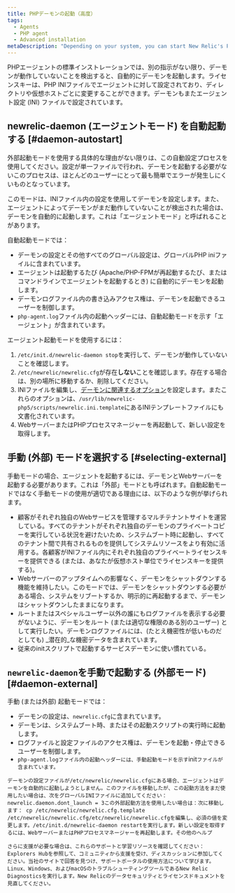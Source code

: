 ```yaml
---
title: PHPデーモンの起動（高度）
tags:
  - Agents
  - PHP agent
  - Advanced installation
metaDescription: "Depending on your system, you can start New Relic's PHP daemon in various agent or external startup modes."
---
```


PHPエージェントの標準インストレーションでは、別の指示がない限り、デーモンが動作していないことを検出すると、自動的にデーモンを起動します。ライセンスキーは、PHP INIファイルでエージェントに対して設定されており、ディレクトリや仮想ホストごとに変更することができます。デーモンもまたエージェント設定 (INI) ファイルで設定されています。

## newrelic-daemon (エージェントモード) を自動起動する [#daemon-autostart]

<Callout variant="tip">
  外部起動モードを使用する具体的な理由がない限りは、この自動設定プロセスを使用してください。設定が単一ファイルで行われ、デーモンを起動する必要がないこのプロセスは、ほとんどのユーザーにとって最も簡単でエラーが発生しにくいものとなっています。
</Callout>

このモードは、INIファイル内の設定を使用してデーモンを設定します。また、エージェントによってデーモンがまだ動作していないことが検出された場合は、デーモンを自動的に起動します。これは「エージェントモード」と呼ばれることがあります。

自動起動モードでは：

* デーモンの設定とその他すべてのグローバル設定は、グローバルPHP iniファイルに含まれています。
* エージェントは起動するたび (Apache/PHP-FPMが再起動するたび、またはコマンドラインでエージェントを起動するとき) に自動的にデーモンを起動します。
* デーモンログファイル内の書き込みアクセス権は、デーモンを起動できるユーザーを制御します。
* `php-agent.log`ファイル内の起動ヘッダーには、自動起動モードを示す「エージェント」が含まれています。

エージェント起動モードを使用するには：

1. `/etc/init.d/newrelic-daemon stop`を実行して、デーモンが動作していないことを確認します。
2. `/etc/newrelic/newrelic.cfg`が存在**しない**ことを確認します。存在する場合は、別の場所に移動するか、削除してください。
3. INIファイルを編集し、[デーモンに関連するオプション](/docs/agents/php-agent/configuration/php-agent-newrelicini-settings#inivar-daemon-settings)を設定します。またこれらのオプションは、`/usr/lib/newrelic-php5/scripts/newrelic.ini.template`にあるINIテンプレートファイルにも文書化されています。
4. WebサーバーまたはPHPプロセスマネージャーを再起動して、新しい設定を取得します。

## 手動 (外部) モードを選択する [#selecting-external]

手動モードの場合、エージェントを起動するには、デーモンとWebサーバーを起動する必要があります。これは「外部」モードとも呼ばれます。自動起動モードではなく手動モードの使用が適切である理由には、以下のような例が挙げられます。

* 顧客がそれぞれ独自のWebサービスを管理するマルチテナントサイトを運営している。すべてのテナントがそれぞれ独自のデーモンのプライベートコピーを実行している状況を避けたいため、システムブート時に起動し、すべてのテナント間で共有されるものを提供してシステムリソースをより有効に活用する。各顧客がINIファイル内にそれぞれ独自のプライベートライセンスキーを提供できる (または、あなたが仮想ホスト単位でライセンスキーを提供する)。
* Webサーバーのアップタイムへの影響なく、デーモンをシャットダウンする機能を維持したい。このモードでは、デーモンをシャットダウンする必要がある場合、システムをリブートするか、明示的に再起動するまで、デーモンはシャットダウンしたままになります。
* ルートまたはスペシャルユーザー以外の誰にもログファイルを表示する必要がないように、デーモンをルート (または適切な権限のある別のユーザー) として実行したい。デーモンログファイルには、(たとえ機密性が低いものだとしても) _潜在的_な機密データを含まれています。
* 従来のinitスクリプトで起動するサービスデーモンに使い慣れている。

## `newrelic-daemon`を手動で起動する (外部モード) [#daemon-external]

手動 (または外部) 起動モードでは：

* デーモンの設定は、`newrelic.cfg`に含まれています。
* デーモンは、システムブート時、またはその起動スクリプトの実行時に起動します。
* ログファイルと設定ファイルのアクセス権は、デーモンを起動・停止できるユーザーを制御します。
* `php-agent.logファイル内の起動ヘッダーには、手動起動モードを示す`init`ファイルが含まれています。`

`デーモンの設定ファイルが/etc/newrelic/newrelic.cfgにある場合、エージェントはデーモンを自動的に起動しようとしません。このファイルを移動したが、この起動方法をまだ使用したい場合は、次をグローバルINIファイルに追加してください：newrelic.daemon.dont_launch = 3この外部起動方法を使用したい場合は：次に移動します： cp /etc/newrelic/newrelic.cfg.template /etc/newrelic/newrelic.cfg/etc/newrelic/newrelic.cfgを編集し、必須の値を変更します。/etc/init.d/newrelic-daemon restartを実行します。新しい設定を取得するには、WebサーバーまたはPHPプロセスマネージャーを再起動します。その他のヘルプ`

`さらに支援が必要な場合は、これらのサポートと学習リソースを確認してください：Explorers Hubを参照して、コミュニティから支援を受け、ディスカッションに参加してください。当社のサイトで回答を見つけ、サポートポータルの使用方法について学びます。Linux、Windows、およびmacOSのトラブルシューティングツールであるNew Relic Diagnosticsを実行します。New Relicのデータセキュリティとライセンスドキュメントを見直してください。`
